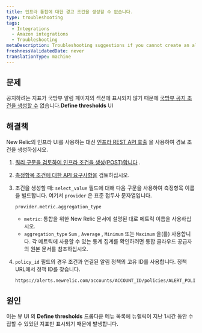 ```yaml
---
title: 인프라 통합에 대한 경고 조건을 생성할 수 없습니다.
type: troubleshooting
tags:
  - Integrations
  - Amazon integrations
  - Troubleshooting
metaDescription: Troubleshooting suggestions if you cannot create an alert condition for your New Relic infrastructure integration.
freshnessValidatedDate: never
translationType: machine
---
```


## 문제

공지하려는 지표가 국방부 알림 페이지의 섹션에 표시되지 않기 때문에 [국방부 공지 조건을 생성할 수](/docs/infrastructure/new-relic-infrastructure/infrastructure-alert-conditions/infrastructure-alerts-add-edit-or-view-host-alert-information) 없습니다.<DNT>**Define thresholds**</DNT> UI

## 해결책

New Relic의 인프라 UI를 사용하는 대신 [인프라 REST API 호출](/docs/infrastructure/new-relic-infrastructure/infrastructure-alert-conditions/rest-api-calls-new-relic-infrastructure-alerts) 을 사용하여 경보 조건을 생성하십시오.

1. [쿼리 구문을 검토하여 인프라 조건을 생성(POST)합니다](/docs/infrastructure/new-relic-infrastructure/infrastructure-alert-conditions/rest-api-calls-new-relic-infrastructure-alerts#post-conditions) .

2. [측정항목 조건에 대한 API 요구사항을](/docs/infrastructure/new-relic-infrastructure/infrastructure-alert-conditions/rest-api-calls-new-relic-infrastructure-alerts#metric-api) 검토하십시오.

3. 조건을 생성할 때: `select_value` 필드에 대해 다음 구문을 사용하여 측정항목 이름을 빌드합니다. 여기서 `provider` 은 표준 접두사 문자열입니다.

   ```
   provider.metric.aggregation_type
   ```

   * `metric`: 통합을 위한 New Relic 문서에 설명된 대로 메트릭 이름을 사용하십시오.
   * `aggregation_type` `Sum` , `Average` , `Minimum` 또는 `Maximum` 을(를) 사용합니다. 각 메트릭에 사용할 수 있는 통계 집계를 확인하려면 통합 클라우드 공급자의 원본 문서를 참조하십시오.

4. `policy_id` 필드의 경우 조건과 연결된 알림 정책의 고유 ID를 사용합니다. 정책 URL에서 정책 ID를 찾습니다.

   ```
   https://alerts.newrelic.com/accounts/ACCOUNT_ID/policies/ALERT_POLICY_ID
   ```

## 원인

이는 뷰 UI 의 <DNT>**Define thresholds**</DNT> 드롭다운 메뉴 목록에 뉴렐릭이 지난 1시간 동안 수집할 수 있었던 지표만 표시되기 때문에 발생합니다.